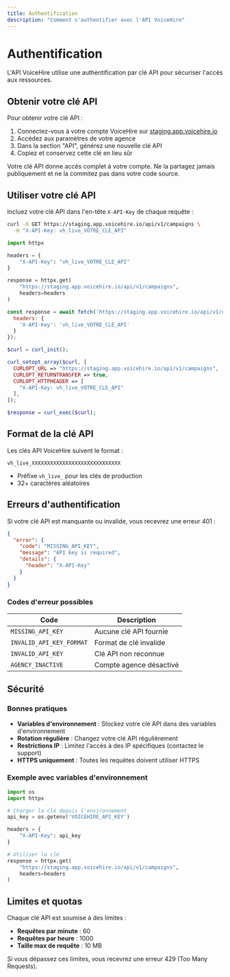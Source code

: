 ```yaml
---
title: Authentification
description: "Comment s'authentifier avec l'API VoiceHire"
---
```


# Authentification

L'API VoiceHire utilise une authentification par clé API pour sécuriser l'accès aux ressources.

## Obtenir votre clé API

Pour obtenir votre clé API :

1. Connectez-vous à votre compte VoiceHire sur [staging.app.voicehire.io](https://staging.app.voicehire.io)
2. Accédez aux paramètres de votre agence
3. Dans la section "API", générez une nouvelle clé API
4. Copiez et conservez cette clé en lieu sûr

<Warning>
  Votre clé API donne accès complet à votre compte. Ne la partagez jamais publiquement et ne la commitez pas dans votre code source.
</Warning>

## Utiliser votre clé API

Incluez votre clé API dans l'en-tête `X-API-Key` de chaque requête :

<CodeGroup>

```bash cURL
curl -X GET https://staging.app.voicehire.io/api/v1/campaigns \
  -H "X-API-Key: vh_live_VOTRE_CLE_API"
```

```python Python
import httpx

headers = {
    "X-API-Key": "vh_live_VOTRE_CLE_API"
}

response = httpx.get(
    "https://staging.app.voicehire.io/api/v1/campaigns",
    headers=headers
)
```

```javascript Node.js
const response = await fetch('https://staging.app.voicehire.io/api/v1/campaigns', {
  headers: {
    'X-API-Key': 'vh_live_VOTRE_CLE_API'
  }
});
```

```php PHP
$curl = curl_init();

curl_setopt_array($curl, [
  CURLOPT_URL => "https://staging.app.voicehire.io/api/v1/campaigns",
  CURLOPT_RETURNTRANSFER => true,
  CURLOPT_HTTPHEADER => [
    "X-API-Key: vh_live_VOTRE_CLE_API"
  ],
]);

$response = curl_exec($curl);
```

</CodeGroup>

## Format de la clé API

Les clés API VoiceHire suivent le format :
```
vh_live_XXXXXXXXXXXXXXXXXXXXXXXXXXXXX
```

- Préfixe `vh_live_` pour les clés de production
- 32+ caractères aléatoires

## Erreurs d'authentification

Si votre clé API est manquante ou invalide, vous recevrez une erreur 401 :

```json
{
  "error": {
    "code": "MISSING_API_KEY",
    "message": "API key is required",
    "details": {
      "header": "X-API-Key"
    }
  }
}
```

### Codes d'erreur possibles

| Code | Description |
|------|-------------|
| `MISSING_API_KEY` | Aucune clé API fournie |
| `INVALID_API_KEY_FORMAT` | Format de clé invalide |
| `INVALID_API_KEY` | Clé API non reconnue |
| `AGENCY_INACTIVE` | Compte agence désactivé |

## Sécurité

### Bonnes pratiques

- **Variables d'environnement** : Stockez votre clé API dans des variables d'environnement
- **Rotation régulière** : Changez votre clé API régulièrement
- **Restrictions IP** : Limitez l'accès à des IP spécifiques (contactez le support)
- **HTTPS uniquement** : Toutes les requêtes doivent utiliser HTTPS

### Exemple avec variables d'environnement

```python
import os
import httpx

# Charger la clé depuis l'environnement
api_key = os.getenv('VOICEHIRE_API_KEY')

headers = {
    "X-API-Key": api_key
}

# Utiliser la clé
response = httpx.get(
    "https://staging.app.voicehire.io/api/v1/campaigns",
    headers=headers
)
```

## Limites et quotas

Chaque clé API est soumise à des limites :

- **Requêtes par minute** : 60
- **Requêtes par heure** : 1000
- **Taille max de requête** : 10 MB

Si vous dépassez ces limites, vous recevrez une erreur 429 (Too Many Requests).